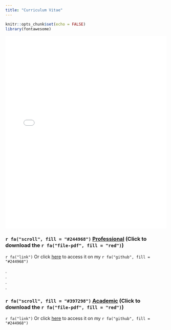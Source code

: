 ```yaml
---
title: "Curriculum Vitae"
---
```


```r
knitr::opts_chunk$set(echo = FALSE)
library(fontawesome)
```

<embed src="data/documents/cv-yuri-souza.pdf" type="application/pdf" width="100%" height="600px" />


###  `r fa("scroll", fill = "#244968")` [Professional](https://github.com/souzayuri/cv/raw/main/cv-yuri-souza.pdf) (Click to download the `r fa("file-pdf", fill = "red")`)

`r fa("link")` Or click [here](https://github.com/souzayuri/cv/blob/main/cv-yuri-souza.pdf) to access it on my `r fa("github", fill = "#244968")` 

.        
.        
.           
.  

###  `r fa("scroll", fill = "#397298")` [Academic](https://github.com/souzayuri/cv/raw/main/YuriSSouza_cv_10-16-2022.pdf) (Click to download the `r fa("file-pdf", fill = "red")`)

`r fa("link")` Or click [here](https://github.com/souzayuri/cv/blob/main/YuriSSouza_cv_10-16-2022.pdf) to access it on my `r fa("github", fill = "#244968")` 

<!-- adding share buttons on the right side of the page -->
<!-- AddToAny BEGIN -->
<div class="a2a_kit a2a_kit_size_32 a2a_floating_style a2a_vertical_style" style="right:0px; top:150px; data-a2a-url="https://souzayuri.github.io/" data-a2a-title="Yuri Souza">
<a class="a2a_button_twitter"></a>
</div>
<script>
var a2a_config = a2a_config || {};
a2a_config.onclick = 1;
</script>
<script async src="https://static.addtoany.com/menu/page.js"></script>
<!-- AddToAny END -->